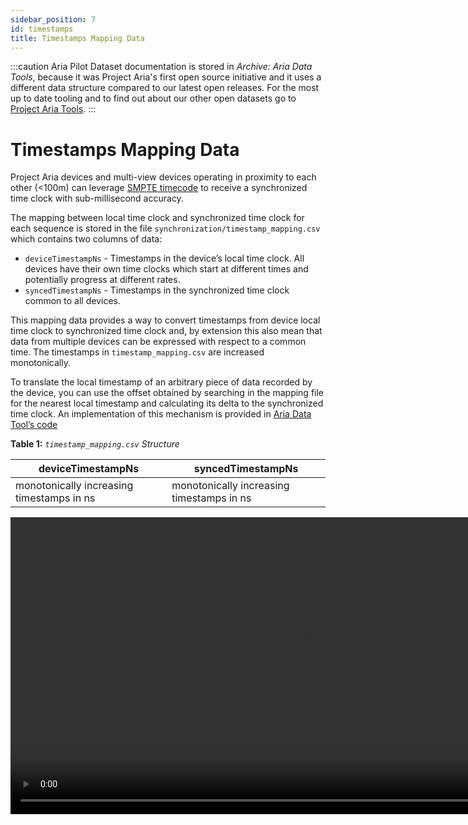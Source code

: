 ```yaml
---
sidebar_position: 7
id: timestamps
title: Timestamps Mapping Data
---
```


:::caution
Aria Pilot Dataset documentation is stored in *Archive: Aria Data Tools*, because it was Project Aria's first open source initiative and it uses a different data structure compared to our latest open releases.  For the most up to date tooling and to find out about our other open datasets go to [Project Aria Tools](https://facebookresearch.github.io/projectaria_tools/docs/intro).
:::

# Timestamps Mapping Data

Project Aria devices and multi-view devices operating in proximity to each other (<100m) can leverage [SMPTE timecode](https://en.wikipedia.org/wiki/SMPTE_timecode) to receive a synchronized time clock with sub-millisecond accuracy.

The mapping between local time clock and synchronized time clock for each sequence is stored in the file `synchronization/timestamp_mapping.csv`  which contains two columns of data:

* `deviceTimestampNs` - Timestamps in the device’s local time clock. All devices have their own time clocks which start at different times and potentially progress at different rates.
* `syncedTimestampNs` - Timestamps in the synchronized time clock common to all devices.

This mapping data provides a way to convert timestamps from device local time clock to synchronized time clock and, by extension this also mean that data from multiple devices can be expressed with respect to a common time. The timestamps in `timestamp_mapping.csv` are increased monotonically.

To translate the local timestamp of an arbitrary piece of data recorded by the device, you can use the offset obtained by  searching in the mapping file for the nearest local timestamp and calculating its delta to the synchronized time clock. An implementation of this mechanism is provided in [Aria Data Tool’s code](https://github.com/facebookresearch/Aria_data_tools/blob/main/src/desktop_activities_viewer/DesktopActivitiesViewer.h.)

**Table 1:** *`timestamp_mapping.csv` Structure*

|deviceTimestampNs   |syncedTimestampNs  |
|---   |---   |
|monotonically increasing timestamps in ns    |monotonically increasing timestamps in ns   |


<video width="950" controls>
  <source src={useBaseUrl('video/2wearers_synched.m4v')} type="video/mp4"/>
  Your browser does not support the video tag.
</video>
